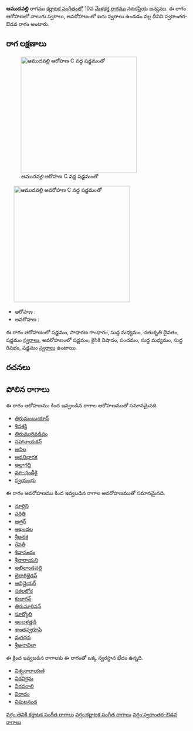 {{Infobox ragam
	| name          	= ఆముదవల్లి
	| synonym	    	= 
	| mela          	= 
	| chakra        	= 
	| janaka        	= 
	| type          	= స్వరాంతర-ఔడవ
	| arohanam      	= {{svaraC|S|G2|M1|D2|S'}} 
	| avarohanam    	= {{svaraC|S'|N2|P|M1|R1|S}}
	| jeeva         	=
	| chhaya        	=
	| nyasa         	=
	| vishesha      	= 
	| equivalent  		= 
}}
{{కర్ణాటక సంగీత రాగాలు}}
'''ఆముదవల్లి''' రాగము [[కర్ణాటక సంగీతం]]లో 10వ [[మేళకర్త రాగము]] నటకప్రియ జన్యము.  ఈ రాగం ఆరోహణలో నాలుగు స్వరాలు, అవరోహణంలో ఐదు స్వరాలు ఉండడం వల్ల దీనిని స్వరాంతర-ఔడవ రాగం అంటారు.


==రాగ లక్షణాలు==
[[Image:amudavalli_ar_kb2wiki.png|thumb|right|316px|''ఆముదవల్లి'' ఆరోహణ C వద్ద షడ్జమంతో]]
	[[Image:amudavalli_av_kb2wiki.png|thumb|right|316px|''ఆముదవల్లి'' అవరోహణ C వద్ద షడ్జమంతో]]

* ఆరోహణ : {{svaraC|S|G2|M1|D2|S'}} 
* అవరోహణ : {{svaraC|S'|N2|P|M1|R1|S}}

ఈ రాగం ఆరోహణంలో షడ్జమం, సాధారణ  గాంధారం, సుద్ద మధ్యమం, చతుశృతి దైవతం, షడ్జమం [[స్వరాలు]], అవరోహణంలో షడ్జమం, కైసికి నిషాదం, పంచమం, సుద్ద మధ్యమం, సుద్ద  రిషభం, షడ్జమం [[స్వరాలు]] ఉంటాయి.

==రచనలు==



==పోలిన రాగాలు==
ఈ రాగం ఆరోహణము కింద ఇవ్వబడిన రాగాల ఆరోహణముతో సమానమైనది.
* [[తిరుమంబుయాన్]]
* [[శివశక్తి]]
* [[తిరుమురైవడివం]]
* [[సహానాయకన్]]
* [[అనిల]]
* [[అవనిభారక]]
* [[అల్లాగద్రి]]
* [[మా-ఛండీకై]]
* [[స్వయంభు]]

ఈ రాగం అవరోహణము కింద ఇవ్వబడిన రాగాల అవరోహణముతో సమానమైనది.
* [[మార్గిని]]
* [[పరితి]]
* [[అత్రర్]]
* [[అఖండల]]
* [[శ్రీఅనక]]
* [[రేవతీ]]
* [[శివానందం]]
* [[శ్రీనారాయని]]
* [[అఖిలాండవల్లి]]
* [[బైరాగిభైరవ్]]
* [[ఆవిడైయర్]]
* [[సకలలోక]]
* [[కుజాగన్]]
* [[తిరుమారివన్]]
* [[సూర్యోలి]]
* [[ ఆంబళత్తడి]]
* [[శాంతస్వరూపి]]
* [[మగధన]]
* [[శ్రీఅనావిలా]]

ఈ క్రింద ఇవ్వబడిన రాగాలకు ఈ రాగంతో ఒక్క స్వరస్థాన భేదం ఉన్నది.
* [[విశ్వనారాయణి]]
* [[విరవిక్రమ]]
* [[వీరవరాలి]]
* [[విరాదం]]
* [[విపులనంద]]



[[వర్గం:తెవికి కర్ణాటక సంగీత రాగాలు]]
[[వర్గం:కర్ణాటక సంగీత రాగాలు]]
[[వర్గం:స్వరాంతర-ఔడవ రాగాలు]]